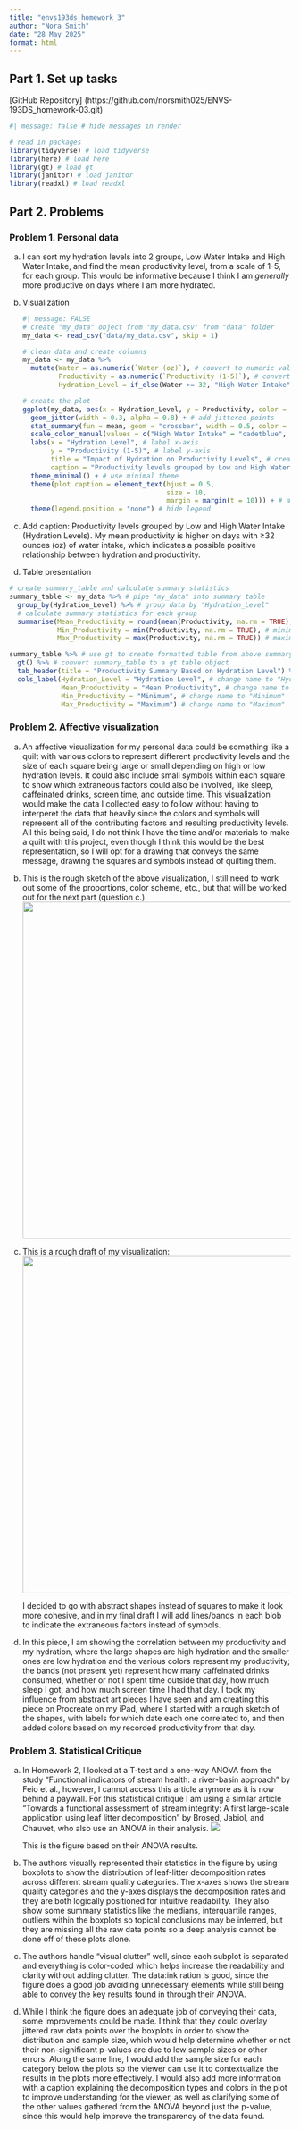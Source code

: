 ```yaml
---
title: "envs193ds_homework_3"
author: "Nora Smith"
date: "28 May 2025"
format: html
---
```


## Part 1. Set up tasks

\[GitHub Repository\] (https://github.com/norsmith025/ENVS-193DS_homework-03.git)

```r
#| message: false # hide messages in render

# read in packages
library(tidyverse) # load tidyverse 
library(here) # load here
library(gt) # load gt
library(janitor) # load janitor
library(readxl) # load readxl

```

## Part 2. Problems

### Problem 1. Personal data

a.  I can sort my hydration levels into 2 groups, Low Water Intake and High Water Intake, and find the mean productivity level, from a scale of 1-5, for each group. This would be informative because I think I am *generally* more productive on days where I am more hydrated.

b.  Visualization

    ```r
    #| message: FALSE
    # create "my_data" object from "my_data.csv" from "data" folder
    my_data <- read_csv("data/my_data.csv", skip = 1) 

    # clean data and create columns
    my_data <- my_data %>%
      mutate(Water = as.numeric(`Water (oz)`), # convert to numeric values and store in column "Water"
             Productivity = as.numeric(`Productivity (1-5)`), # convert to numeric values and store in column "Productivity"
             Hydration_Level = if_else(Water >= 32, "High Water Intake", "Low Water Intake")) # create new column "Hydration_Level" based on Water with threshold of 32 oz

    # create the plot
    ggplot(my_data, aes(x = Hydration_Level, y = Productivity, color = Hydration_Level)) +
      geom_jitter(width = 0.3, alpha = 0.8) + # add jittered points 
      stat_summary(fun = mean, geom = "crossbar", width = 0.5, color = "darkgrey") + # add horizontal bar to show mean productivity for both hydration groups
      scale_color_manual(values = c("High Water Intake" = "cadetblue", "Low Water Intake" = "salmon")) + # manually set colors for both hydration groups
      labs(x = "Hydration Level", # label x-axis
           y = "Productivity (1-5)", # label y-axis
           title = "Impact of Hydration on Productivity Levels", # create title
           caption = "Productivity levels grouped by Low and High Water Intake (Hydration Levels).\nMy mean productivity is higher on days with ≥32 ounces (oz) of water intake,\n which indicates a possible positive") + # add caption
      theme_minimal() + # use minimal theme 
      theme(plot.caption = element_text(hjust = 0.5,
                                        size = 10, 
                                        margin = margin(t = 10))) + # align caption 
      theme(legend.position = "none") # hide legend 

    ```

c.  Add caption: Productivity levels grouped by Low and High Water Intake (Hydration Levels). My mean productivity is higher on days with ≥32 ounces (oz) of water intake, which indicates a possible positive relationship between hydration and productivity.

d.  Table presentation

```r
# create summary_table and calculate summary statistics
summary_table <- my_data %>% # pipe "my_data" into summary table
  group_by(Hydration_Level) %>% # group data by "Hydration_Level"
  # calculate summary statistics for each group
  summarise(Mean_Productivity = round(mean(Productivity, na.rm = TRUE), 1), # Mean of "Productivity", rounded to 1 decimal place, ignore missing values
            Min_Productivity = min(Productivity, na.rm = TRUE), # minimum "Productivity" value, ignore missing values 
            Max_Productivity = max(Productivity, na.rm = TRUE)) # maximum "Productivity" value, ignore missing values 

summary_table %>% # use gt to create formatted table from above summary
  gt() %>% # convert summary_table to a gt table object
  tab_header(title = "Productivity Summary Based on Hydration Level") %>% # add table title
  cols_label(Hydration_Level = "Hydration Level", # change name to "Hydration Level"
             Mean_Productivity = "Mean Productivity", # change name to "Mean Productivity"
             Min_Productivity = "Minimum", # change name to "Minimum"
             Max_Productivity = "Maximum") # change name to "Maximum"
```

### Problem 2. Affective visualization

a.  An affective visualization for my personal data could be something like a quilt with various colors to represent different productivity levels and the size of each square being large or small depending on high or low hydration levels. It could also include small symbols within each square to show which extraneous factors could also be involved, like sleep, caffeinated drinks, screen time, and outside time. This visualization would make the data I collected easy to follow without having to interperet the data that heavily since the colors and symbols will represent all of the contributing factors and resulting productivity levels. All this being said, I do not think I have the time and/or materials to make a quilt with this project, even though I think this would be the best representation, so I will opt for a drawing that conveys the same message, drawing the squares and symbols instead of quilting them.

b.  This is the rough sketch of the above visualization, I still need to work out some of the proportions, color scheme, etc., but that will be worked out for the next part (question c.). ![](images/IMG_72DC1FAE5157-1-01.jpeg){width="603"}

c.  This is a rough draft of my visualization:![](images/IMG_80029AE4CD6F-1-01.jpeg){width="603"}

    I decided to go with abstract shapes instead of squares to make it look more cohesive, and in my final draft I will add lines/bands in each blob to indicate the extraneous factors instead of symbols.

d.  In this piece, I am showing the correlation between my productivity and my hydration, where the large shapes are high hydration and the smaller ones are low hydration and the various colors represent my productivity; the bands (not present yet) represent how many caffeinated drinks consumed, whether or not I spent time outside that day, how much sleep I got, and how much screen time I had that day. I took my influence from abstract art pieces I have seen and am creating this piece on Procreate on my iPad, where I started with a rough sketch of the shapes, with labels for which date each one correlated to, and then added colors based on my recorded productivity from that day.

### Problem 3. Statistical Critique

a.  In Homework 2, I looked at a T-test and a one-way ANOVA from the study "Functional indicators of stream health: a river-basin approach" by Feio et al., however, I cannot access this article anymore as it is now behind a paywall. For this statistical critique I am using a similar article "Towards a functional assessment of stream integrity: A first large-scale application using leaf litter decomposition" by Brosed, Jabiol, and Chauvet, who also use an ANOVA in their analysis. ![](images/Screenshot 2025-05-28 at 1.50.36 PM-01.png)

    This is the figure based on their ANOVA results.

b.  The authors visually represented their statistics in the figure by using boxplots to show the distribution of leaf-litter decomposition rates across different stream quality categories. The x-axes shows the stream quality categories and the y-axes displays the decomposition rates and they are both logically positioned for intuitive readability. They also show some summary statistics like the medians, interquartile ranges, outliers within the boxplots so topical conclusions may be inferred, but they are missing all the raw data points so a deep analysis cannot be done off of these plots alone.

c.  The authors handle "visual clutter" well, since each subplot is separated and everything is color-coded which helps increase the readability and clarity without adding clutter. The data:ink ration is good, since the figure does a good job avoiding unnecessary elements while still being able to convey the key results found in through their ANOVA.

d.  While I think the figure does an adequate job of conveying their data, some improvements could be made. I think that they could overlay jittered raw data points over the boxplots in order to show the distribution and sample size, which would help determine whether or not their non-significant p-values are due to low sample sizes or other errors. Along the same line, I would add the sample size for each category below the plots so the viewer can use it to contextualize the results in the plots more effectively. I would also add more information with a caption explaining the decomposition types and colors in the plot to improve understanding for the viewer, as well as clarifying some of the other values gathered from the ANOVA beyond just the p-value, since this would help improve the transparency of the data found.
